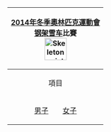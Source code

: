 {| style="float:right; clear:right; padding:0.3em; margin-left:15px; border:1px solid #B8C7D9; background:#f5faff; font-size:90%; line-height:1.5em"
|- style="background:#cedff2; text-align:center;"
![[2014年冬季奧林匹克運動會]]<br/>[[冬季奥林匹克运动会钢架雪车比赛|钢架雪车]]比賽<br/>[[Image:Skeleton pictogram.svg|50px]]
|- style="background:#deeaf6; text-align:center;"
|align="center"|項目
|-
|align="center"|[[2014年冬季奧林匹克運動會空架雪車比賽 – 男子|男子]]&emsp;&emsp;[[2014年冬季奧林匹克運動會空架雪車比賽 – 女子|女子]]
|}<noinclude>
[[Category:2014年冬季奧林匹克運動會空架雪車比賽|{{PAGENAME}}]]
</noinclude>